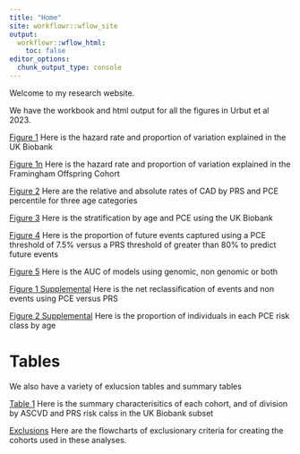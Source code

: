 ```yaml
---
title: "Home"
site: workflowr::wflow_site
output:
  workflowr::wflow_html:
    toc: false
editor_options:
  chunk_output_type: console
---
```


Welcome to my research website.

We have the workbook and html output for all the figures in Urbut et al 2023.

[Figure 1](Fig1.html) Here is the hazard rate and proportion of variation explained in the UK Biobank

[Figure 1n](Fig1b.html) Here is the hazard rate and proportion of variation explained in the Framingham Offspring Cohort

[Figure 2](Fig2.html) Here are the relative and absolute rates of CAD by PRS and PCE percentile for three age categories

[Figure 3](Fig3.html) Here is the stratification by age and PCE using the UK Biobank

[Figure 4](Fig4.html) Here is the proportion of future events captured using a PCE threshold of 7.5% versus a PRS threshold of greater than 80% to predict future events

[Figure 5](Fig5.html) Here is the AUC of models using genomic, non genomic or both

[Figure 1 Supplemental ](NRI.html) Here is the net reclassification of events and non events using PCE versus PRS


[Figure 2 Supplemental](SuppASCVD.html) Here is the proportion of individuals in each PCE risk class by age

# Tables

We also have a variety of exlucsion tables and summary tables 

[Table 1](table1.html) Here is the summary characterisitics of each cohort, and of division by ASCVD and PRS risk calss in the UK Biobank subset

[Exclusions](flowcharts.html) Here are the flowcharts of exclusionary criteria for creating the cohorts used in these analyses.








